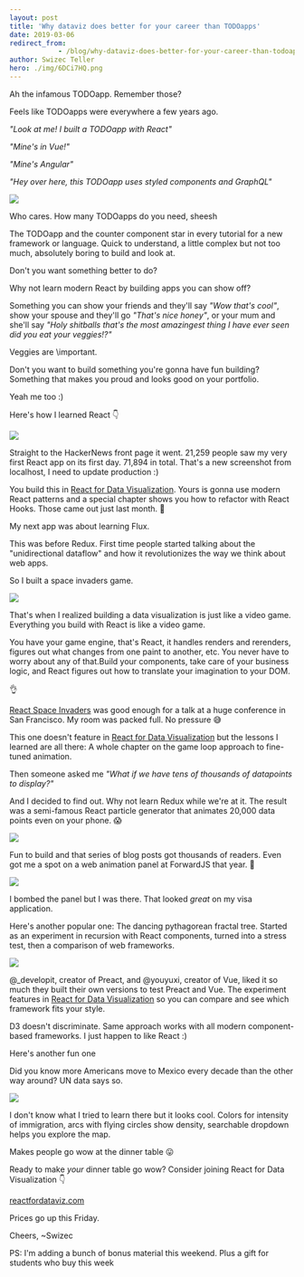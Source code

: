 ```yaml
---
layout: post
title: 'Why dataviz does better for your career than TODOapps'
date: 2019-03-06
redirect_from: 
            - /blog/why-dataviz-does-better-for-your-career-than-todoapps/swizec/8971
author: Swizec Teller
hero: ./img/6DCi7HQ.png
---
```

Ah the infamous TODOapp. Remember those?



Feels like TODOapps were everywhere a few years ago.



_"Look at me! I built a TODOapp with React"_



_"Mine's in Vue!"_



_"Mine's Angular"_



_"Hey over here, this TODOapp uses styled components and GraphQL"_

![](./img/media-k81K0IbVvzLINr19Bx-giphy.gif)

Who cares. How many TODOapps do you need, sheesh



The TODOapp and the counter component star in every tutorial for a new framework or language. Quick to understand, a little complex but not too much, absolutely boring to build and look at.



Don't you want something better to do?



Why not learn modern React by building apps you can show off?



Something you can show your friends and they'll say _"Wow that's cool"_, show your spouse and they'll go _"That's nice honey"_, or your mum and she'll say _"Holy shitballs that's the most amazingest thing I have ever seen did you eat your veggies!?"_



Veggies are \\important.



Don't you want to build something you're gonna have fun building? Something that makes you proud and looks good on your portfolio.



Yeah me too :)



Here's how I learned React 👇



[![](./img/6DCi7HQ.png)](https://swizec.github.io/h1b-software-salaries/)



Straight to the HackerNews front page it went. 21,259 people saw my very first React app on its first day. 71,894 in total. That's a new screenshot from localhost, I need to update production :)



You build this in [React for Data Visualization](https://reactfordataviz.com/). Yours is gonna use modern React patterns and a special chapter shows you how to refactor with React Hooks. Those came out just last month. 🤙



My next app was about learning Flux.



This was before Redux. First time people started talking about the "unidirectional dataflow" and how it revolutionizes the way we think about web apps.



So I built a space invaders game.

![](./img/OMthAsb.gif)

That's when I realized building a data visualization is just like a video game. Everything you build with React is like a video game.



You have your game engine, that's React, it handles renders and rerenders, figures out what changes from one paint to another, etc. You never have to worry about any of that.Build your components, take care of your business logic, and React figures out how to translate your imagination to your DOM.



👌



[React Space Invaders](http://swizec.github.io/space-invaders/) was good enough for a talk at a huge conference in San Francisco. My room was packed full. No pressure 😅





This one doesn't feature in [React for Data Visualization](https://reactfordataviz.com/) but the lessons I learned are all there: A whole chapter on the game loop approach to fine-tuned animation.



Then someone asked me _"What if we have tens of thousands of datapoints to display?"_



And I decided to find out. Why not learn Redux while we're at it. The result was a semi-famous React particle generator that animates 20,000 data points even on your phone. 😱



[![](./img/static-examp6-e5df0eba08eeb796cc0de624fdffeaa1.gif)](http://swizec.github.io/react-particles-experiment/)



Fun to build and that series of blog posts got thousands of readers. Even got me a spot on a web animation panel at ForwardJS that year. 🤘

![](https://scontent-sjc3-1.cdninstagram.com/vp/34ac302718250da5f52ead8134d5d32c/5D07FA94/t51.2885-15/sh0.08/e35/s640x640/13722008_509397825922904_1555033609_n.jpg?_nc_ht=scontent-sjc3-1.cdninstagram.com)

I bombed the panel but I was there. That looked _great_ on my visa application.



Here's another popular one: The dancing pythagorean fractal tree. Started as an experiment in recursion with React components, turned into a stress test, then a comparison of web frameworks.

![](./img/static-examp8-7f75dd26091dd6fc9c2486b9dd8bdb99.gif)

@\_developit, creator of Preact, and @youyuxi, creator of Vue, liked it so much they built their own versions to test Preact and Vue. The experiment features in [React for Data Visualization](https://reactfordataviz.com) so you can compare and see which framework fits your style.



D3 doesn't discriminate. Same approach works with all modern component-based frameworks. I just happen to like React :)



Here's another fun one



Did you know more Americans move to Mexico every decade than the other way around? UN data says so.



[![](./img/tPt23gU.gif)](https://swizec.github.io/migrations-map/)



I don't know what I tried to learn there but it looks cool. Colors for intensity of immigration, arcs with flying circles show density, searchable dropdown helps you explore the map.



Makes people go wow at the dinner table 😛



Ready to make _your_ dinner table go wow? Consider joining React for Data Visualization 👇



[reactfordataviz.com](https://reactfordataviz.com)



Prices go up this Friday.



Cheers, ~Swizec



PS: I'm adding a bunch of bonus material this weekend. Plus a gift for students who buy this week